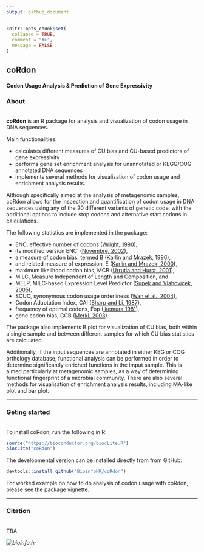 ```yaml
---
output: github_document
---
```


```r
knitr::opts_chunk$set(
  collapse = TRUE,
  comment = "#>",
  message = FALSE
)
```

## coRdon
#### Codon Usage Analysis & Prediction of Gene Expressivity

### <i class="fa fa-list-ul" aria-hidden="true"></i> About
<br>
__coRdon__ is an R package for analysis and visualization of codon usage in DNA sequences.

Main functionalities:  

* calculates different measures of CU bias and CU-based predictors of gene expressivity  
* performs gene set enrichment analysis for unannotated or KEGG/COG annotated DNA sequences  
* implements several methods for visualization of codon usage and enrichment analysis results.  

Although specifically aimed at the analysis of metagenomic samples, 
coRdon allows for the inspection and quantification of codon usage 
in DNA sequences using any of the 20 different variants of genetic code,
with the additional options to include stop codons and alternative start 
codons in calculations.  

The following statistics are implemented in the package:

* ENC, effective number of codons 
([Wright, 1990](https://www.ncbi.nlm.nih.gov/pubmed/2110097)),  
* its modified version ENC' 
([Novembre, 2002](https://www.ncbi.nlm.nih.gov/pubmed/12140252)),  
* a measure of codon bias, termed B 
([Karlin and Mrazek, 1996](https://www.ncbi.nlm.nih.gov/pubmed/11489855)),  
* and related measure of expression, E
([Karlin and Mrazek, 2000](https://www.ncbi.nlm.nih.gov/pubmed/10960111)),  
* maximum likelihood codon bias, MCB 
([Urrutia and Hurst, 2001](https://www.ncbi.nlm.nih.gov/pubmed/2110097)),  
* MILC, Measure Independent of Length and Composition, and  
* MELP, MILC-based Expression Level Predictor
([Supek and Vlahovicek, 2005](https://www.ncbi.nlm.nih.gov/pubmed/16029499)),
* SCUO, synonymous codon usage orderliness 
([Wan et al., 2004](https://www.ncbi.nlm.nih.gov/pubmed/15222899)),
* Codon Adaptation Index, CAI
([Sharp and Li, 1987](https://www.ncbi.nlm.nih.gov/pubmed/3547335)),  
* frequency of optimal codons, Fop
([Ikemura 1981](https://www.ncbi.nlm.nih.gov/pubmed/6175758)),  
* gene codon bias, GCB
([Merkl, 2003](http://www.ncbi.nlm.nih.gov/pubmed/14708578)).

The package also implements B plot for visualization of CU bias, 
both within a single sample and between different samples for which 
CU bias statistics are calculated.  

Additionally, if the input sequences are annotated in either KEG or COG 
orthology database, functional analysis can be performed in order to determine
significantly enriched functions in the imput sample. This is aimed 
particularly at metagenomic samples, as a way of determining 
functional fingerprint of a microbial community.
There are also several methods for visualisation of enrichment analysis results,
including MA-like plot and bar plot.  

***

### <i class="fa fa-cog" aria-hidden="true"></i> Geting started
<br>
To install coRdon, run the following in R:
```r
source("https://bioconductor.org/biocLite.R")
biocLite("coRdon")
```
The developmental version can be installed directly from from GitHub: 
```r
devtools::install_github("BioinfoHR/coRdon")
```

For worked example on how to do analysis of codon usage with coRdon, 
please see [the package vignette](articles/coRdon.html).

***

### <i class="fa fa-file" aria-hidden="true"></i> Citation
<br>
TBA

<i><img src="http://bioinfo.hr/wp-content/themes/theme1414/images/logo.png" alt="bioinfo.hr" title=""></i>
